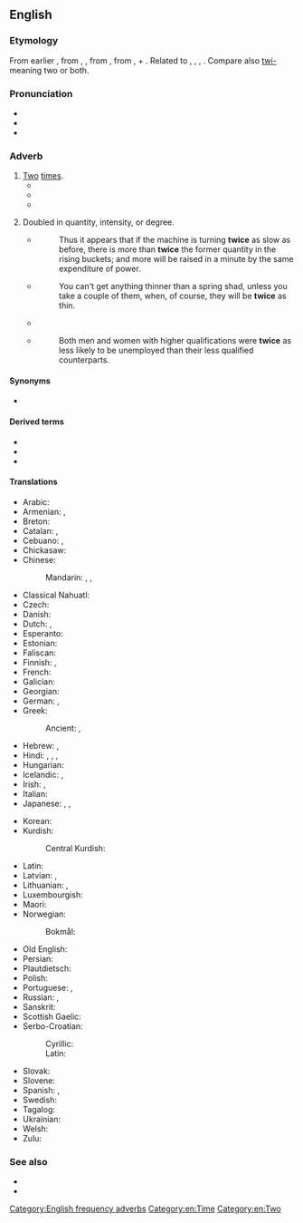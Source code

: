 ==English==
{{number box|en|2}}

===Etymology===
From earlier {{m|en|twise}}, from {{inh|en|enm|twies}}, {{m|enm|twiȝes}}, from {{inh|en|ang|twīġes||twice}}, from {{m|ang|twīwa}}, {{m|ang|twīġa}} {{gloss|"twice"; whence Middle English {{m|enm|twie||twice}}}} + {{m|ang|-es|pos=adverbial genitive ending}}. Related to {{cog|stq|twäie||twice}}, {{cog|gml|twiges}}, {{m|gml|twies||twice}}, {{cog|gmh|zwies||twies}}. Compare also [[twi-]] meaning two or both.

===Pronunciation===
* {{IPA|en|/twaɪs/|[tw̥aɪs]}}
* {{audio|en|en-us-twice.ogg|Audio (US)}}
* {{rhymes|en|aɪs}}

===Adverb===
{{en-adv|-}}

# [[two|Two]] [[time]]s.
#* {{quote-book|en|year=1824|author=Lord Byron|authorlink=Lord Byron|title=Don Juan|chapter=Canto the Thirteenth|chapterurl={{fullurl:s:en:Don Juan (Byron)/Canto the Thirteenth}}|passage=I've done with my tirade. The world was gone; / The '''twice''' two thousand, for whom earth was made, / Were vanish'd to be what they call alone}}
#* {{quote-book|en|year=1898|author={{w|Winston Churchill (novelist)|Winston Churchill}}
|title={{w|The Celebrity}}|chapter=5
|passage=He could not be induced to remain permanently at Mohair because Miss Trevor was at Asquith, but he appropriated a Hempstead cart from the Mohair stables and made the trip sometimes '''twice''' in a day.}}
#* {{quote-song|en|year=1934|title={{w|Santa Claus Is Coming to Town}}|author=J. Fred Coots, Haven Gillespie|passage=Santa Claus is coming to town / He’s making a list, / And checking it '''twice''', / He’s gonna find out who’s naughty or nice / Santa Claus is coming to town}}
# {{lb|en|usually with "as"|of a specified quality}} Doubled in quantity, intensity, or degree.
#* {{quote-book|en|year=1826|author=John Nicholson|publisher=H.C. Carey & I. Lea|title=The Operative Mechanic, and British Machinist: Being a Practical Display of the Manufactories and Mechanical Arts of the United Kingdom|volume=1|pageurl=http://books.google.com/books?id=TJUAAAAAMAAJ&dq=%22twice%20as%20slow%22&pg=PA78#v=onepage&q=%22twice%20as%20slow%22&f=false|page=78}}
#*: Thus it appears that if the machine is turning '''twice''' as slow as before, there is more than '''twice''' the former quantity in the rising buckets; and more will be raised in a minute by the same expenditure of power.
#* {{quote-book|en|title=Domesticated Trout: How to Breed and Grow Them|year=1896|edition=fourth
|page=304|author=Livingston Stone|pageurl=http://books.google.com/books?id=IPg-AAAAYAAJ&dq=inauthor%3A%22Livingston%20Stone%22&pg=PA304#v=onepage&q=%22thin%20as%20a%20shad%22&f=false}}
#*: You can't get anything thinner than a spring shad, unless you take a couple of them, when, of course, they will be '''twice''' as thin.
#* {{quote-book|en|title=Building mathematical concepts in the elementary school|author=Peter Lincoln Spencer|year=1952|page=139|passage=MARY: As you go from left to right, each example has twice as many twos; from right to left, '''twice''' as few.}}
#* {{quote-book|en|year=1995|title=Highly Qualified Women|author=Louise Corti, Heather Laurie, Shirley Dex
|publisher=Great Britain. Dept. of Employment|pageurl=http://books.google.com/books?id=y25ZAAAAYAAJ&q=%22twice+as+less%22&dq=%22twice+as+less%22&hl=en&sa=X&ei=UhGRUbGMDsbK0gH4xIGYCQ&ved=0CDEQ6AEwATgU|page=18}}
#*: Both men and women with higher qualifications were '''twice''' as less likely to be unemployed than their less qualified counterparts.

====Synonyms====
* {{l|en|[[two]] [[times]]}}

====Derived terms====
* {{l|en|a broken clock is right twice a day}}
* {{l|en|two-time}}
* {{l|en|twice as less}}

====Translations====
{{trans-top|two times}}
* Arabic: {{t|ar|مَرَّتَيْن}}
* Armenian: {{t|hy|երկու անգամ}}, {{t+|hy|երկիցս}}
* Breton: {{t+|br|div wech}}
* Catalan: {{t|ca|dos cops}}, {{t|ca|dues vegades}}
* Cebuano: {{t|ceb|makaduha}}, {{t|ceb|kaduha}}
* Chickasaw: {{t|cic|hitokla'}}
* Chinese:
*: Mandarin: {{t+|cmn|兩次|sc=Hani}}, {{t+|cmn|两次|tr=liǎng cì|sc=Hani}}, {{t+|cmn|两倍|tr=liǎng bèi|sc=Hani}}
* Classical Nahuatl: {{t|nci|ōppa}}
* Czech: {{t+|cs|dvakrát}}
* Danish: {{t|da|[[to]] [[gange]]}}
* Dutch: {{t|nl|twee keer}}, {{t+|nl|tweemaal}}
* Esperanto: {{t+|eo|dufoje}}
* Estonian: {{t|et|[[kaks]] [[kord|korda]]}}
* Faliscan: {{t|xfa|pis|sc=Ital}}
* Finnish: {{t|fi|[[kaksi]] [[kertaa]]}}, {{t+|fi|kahdesti}}
* French: {{t|fr|deux fois}}
* Galician: {{t|gl|dúas veces|f-p}}
* Georgian: {{t|ka|ორჯერ}}
* German: {{t+|de|zweimal}}, {{t+|de|doppelt}}
* Greek: {{t+|el|δις}}
*: Ancient: {{t|grc|δίς}}, {{t|grc|δυάκις}}
* Hebrew: {{t|he|פעמיים|alt=פעמיים \ פַּעֲמַיִם|tr=pa'amáyim}}, {{t+|he|פעם|alt=שְׁתֵּי פְּעָמִים|tr=sh'téi p'amím}}
* Hindi: {{t+|hi|दोगुना}}, {{t+|hi|दुगना}}, {{t+|hi|दोहरा}}, {{t+|hi|दुकना}}
* Hungarian: {{t+|hu|kétszer}}
* Icelandic: {{t+|is|tvisvar}}, {{t+|is|tvívegis}}
* Irish: {{t|ga|faoi dhó}}, {{t|ga|[[dhá]] [[uair]]}}
* Italian: {{t|it|due volte}}
* Japanese: {{t+|ja|二度|tr=にど, nido}}, {{t|ja|二回|tr=にかい, nikai}} {{qualifier|for frequency}}, {{t|ja|二倍|tr=にばい, nibai}} {{qualifier|for scale ratio}}
{{trans-mid}}
* Korean: {{t|ko|두번}}
* Kurdish:
*: Central Kurdish: {{t|ckb|دووجار}}
* Latin: {{t+|la|bis}}
* Latvian: {{t|lv|divreiz}}, {{t|lv|divas reizes|f-p}}
* Lithuanian: {{t|lt|du kartus}}, {{t|lt|dukart}}
* Luxembourgish: {{t|lb|zweemol}}
* Maori: {{t|mi|taurua}}
* Norwegian:
*: Bokmål: {{t|nb|[[to]] [[gang]]er}}
* Old English: {{t|ang|tweowa}}
* Persian: {{t+|fa|دوبار|tr=dobar}}
* Plautdietsch: {{t|pdt|tweemol}}
* Polish: {{t+|pl|dwukrotnie}}
* Portuguese: {{t|pt|[[duas]] [[vezes]]}}, {{t+|pt|duplamente}}
* Russian: {{t+|ru|два́жды}}, {{t|ru|два ра́за}}
* Sanskrit: {{t+|sa|द्विस्}}
* Scottish Gaelic: {{t|gd|dà uair}}
* Serbo-Croatian:
*: Cyrillic: {{t|sh|два́пут|sc=Cyrl}}
*: Latin: {{t+|sh|dváput}}
* Slovak: {{t|sk|dvakrát}}
* Slovene: {{t+|sl|dvakrat}}
* Spanish: {{t|es|dos veces}}, {{t|es|doblemente}}
* Swedish: {{t|sv|[[två]] [[gånger]]}}
* Tagalog: {{t|tl|makalawa}}
* Ukrainian: {{t|uk|двічі}}
* Welsh: {{t|cy|dwywaith}}
* Zulu: {{t|zu|kabili}}
{{trans-bottom}}

===See also===
* {{l|en|once}}
* {{l|en|thrice}}

[[Category:English frequency adverbs]]
[[Category:en:Time]]
[[Category:en:Two]]